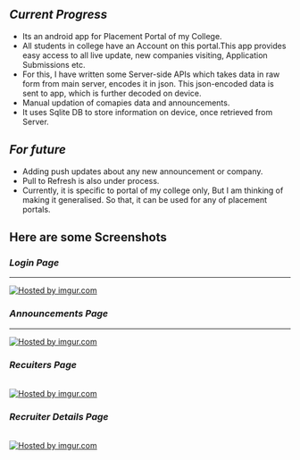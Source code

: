 ==''Current Progress''==
*Its an android app for Placement Portal of my College.
*All students in college have an Account on this portal.This app provides easy access to all live update, new companies visiting, Application Submissions etc.
*For this, I have written some Server-side APIs which takes data in raw form from main server, encodes it in json. This json-encoded data is sent to app, which is further decoded on device.
*Manual updation of comapies data and announcements.
*It uses Sqlite DB to store information on device, once retrieved from Server.

==''For future''==
* Adding push updates about any new announcement or company.
* Pull to Refresh is also under process.
* Currently, it is specific to portal of my college only, But I am thinking of making it generalised. So that, it can be used for any of placement portals.


=='''Here are some Screenshots'''==


===''Login Page''===
----
<a href="http://imgur.com/kE72s"><img src="http://i.imgur.com/kE72s.png" title="Hosted by imgur.com" /></a>

===''Announcements Page''===
----
<a href="http://imgur.com/nqlBB"><img src="http://i.imgur.com/nqlBB.png" title="Hosted by imgur.com" /></a>

===''Recuiters Page''===
</br>
<a href="http://imgur.com/gR1bX"><img src="http://i.imgur.com/gR1bX.png" title="Hosted by imgur.com" /></a>

===''Recruiter Details Page''===
</br>
<a href="http://imgur.com/oVjfl"><img src="http://i.imgur.com/oVjfl.png" title="Hosted by imgur.com" /></a>
